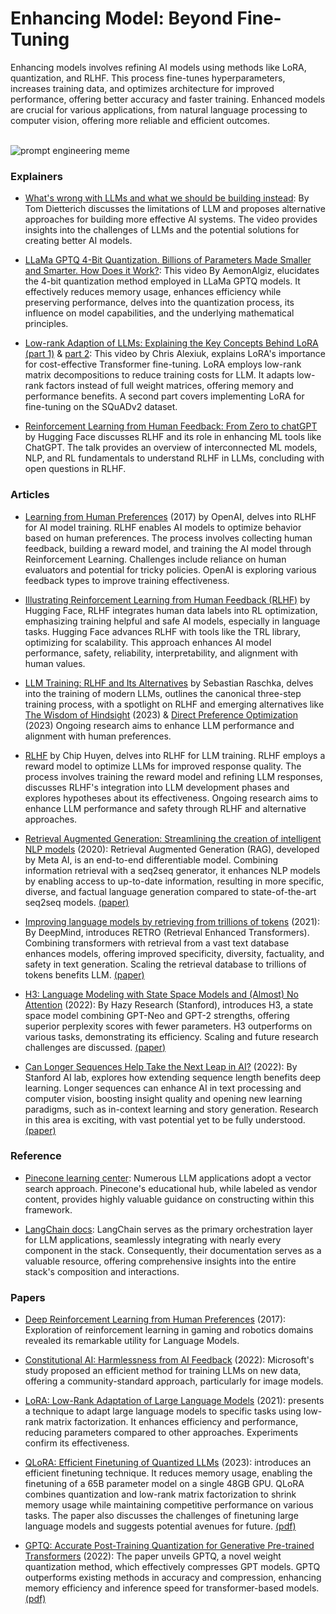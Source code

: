 # Enhancing Model: Beyond Fine-Tuning

Enhancing models involves refining AI models using methods like LoRA, quantization, and RLHF. This process fine-tunes hyperparameters, increases training data, and optimizes architecture for improved performance, offering better accuracy and faster training. Enhanced models are crucial for various applications, from natural language processing to computer vision, offering more reliable and efficient outcomes.

<br/>
<div >
  <img src="/static/img/memes/tuneMeme.png" alt="prompt engineering meme"  />
</div>

### Explainers

- [What's wrong with LLMs and what we should be building instead](https://www.youtube.com/watch?v=cEyHsMzbZBs): By Tom Dietterich discusses the limitations of LLM and proposes alternative approaches for building more effective AI systems. The video provides insights into the challenges of LLMs and the potential solutions for creating better AI models.

- [LLaMa GPTQ 4-Bit Quantization. Billions of Parameters Made Smaller and Smarter. How Does it Work?](https://www.youtube.com/watch?v=mii-xFaPCrA): This video By AemonAlgiz, elucidates the 4-bit quantization method employed in LLaMa GPTQ models. It effectively reduces memory usage, enhances efficiency while preserving performance, delves into the quantization process, its influence on model capabilities, and the underlying mathematical principles.

- [Low-rank Adaption of LLMs: Explaining the Key Concepts Behind LoRA (part 1)](https://www.youtube.com/watch?v=dA-NhCtrrVE) & [part 2](https://www.youtube.com/watch?v=iYr1xZn26R8): This video by Chris Alexiuk, explains LoRA's importance for cost-effective Transformer fine-tuning. LoRA employs low-rank matrix decompositions to reduce training costs for LLM. It adapts low-rank factors instead of full weight matrices, offering memory and performance benefits. A second part covers implementing LoRA for fine-tuning on the SQuADv2 dataset.

- [Reinforcement Learning from Human Feedback: From Zero to chatGPT](https://www.youtube.com/watch?v=2MBJOuVq380) by Hugging Face discusses RLHF and its role in enhancing ML tools like ChatGPT. The talk provides an overview of interconnected ML models, NLP, and RL fundamentals to understand RLHF in LLMs, concluding with open questions in RLHF.



### Articles

- [Learning from Human Preferences](https://openai.com/research/learning-from-human-preferences) (2017) by OpenAI, delves into RLHF for AI model training. RLHF enables AI models to optimize behavior based on human preferences. The process involves collecting human feedback, building a reward model, and training the AI model through Reinforcement Learning. Challenges include reliance on human evaluators and potential for tricky policies. OpenAI is exploring various feedback types to improve training effectiveness.

- [Illustrating Reinforcement Learning from Human Feedback (RLHF)](https://huggingface.co/blog/rlhf) by Hugging Face, RLHF integrates human data labels into RL optimization, emphasizing training helpful and safe AI models, especially in language tasks. Hugging Face advances RLHF with tools like the TRL library, optimizing for scalability. This approach enhances AI model performance, safety, reliability, interpretability, and alignment with human values.

- [LLM Training: RLHF and Its Alternatives](https://magazine.sebastianraschka.com/p/llm-training-rlhf-and-its-alternatives) by Sebastian Raschka, delves into the training of modern LLMs, outlines the canonical three-step training process, with a spotlight on RLHF and emerging alternatives like [The Wisdom of Hindsight](https://arxiv.org/abs/2302.05206) (2023) & [Direct Preference Optimization](https://arxiv.org/abs/2305.18290) (2023) Ongoing research aims to enhance LLM performance and alignment with human preferences.

- [RLHF](https://huyenchip.com/2023/05/02/rlhf.html) by Chip Huyen, delves into RLHF for LLM training. RLHF employs a reward model to optimize LLMs for improved response quality. The process involves training the reward model and refining LLM responses, discusses RLHF's integration into LLM development phases and explores hypotheses about its effectiveness. Ongoing research aims to enhance LLM performance and safety through RLHF and alternative approaches.

- [Retrieval Augmented Generation: Streamlining the creation of intelligent NLP models](https://ai.meta.com/blog/retrieval-augmented-generation-streamlining-the-creation-of-intelligent-natural-language-processing-models/) (2020): Retrieval Augmented Generation (RAG), developed by Meta AI, is an end-to-end differentiable model. Combining information retrieval with a seq2seq generator, it enhances NLP models by enabling access to up-to-date information, resulting in more specific, diverse, and factual language generation compared to state-of-the-art seq2seq models. [(paper)](https://arxiv.org/abs/2005.11401)

- [Improving language models by retrieving from trillions of tokens](https://www.deepmind.com/blog/improving-language-models-by-retrieving-from-trillions-of-tokens) (2021): By DeepMind, introduces RETRO (Retrieval Enhanced Transformers). Combining transformers with retrieval from a vast text database enhances models, offering improved specificity, diversity, factuality, and safety in text generation. Scaling the retrieval database to trillions of tokens benefits LLM. [(paper)](https://arxiv.org/abs/2112.04426)

- [H3: Language Modeling with State Space Models and (Almost) No Attention](https://hazyresearch.stanford.edu/blog/2023-01-20-h3) (2022): By Hazy Research (Stanford), introduces H3, a state space model combining GPT-Neo and GPT-2 strengths, offering superior perplexity scores with fewer parameters. H3 outperforms on various tasks, demonstrating its efficiency. Scaling and future research challenges are discussed. [(paper)](https://arxiv.org/abs/2212.14052)

- [Can Longer Sequences Help Take the Next Leap in AI?](https://ai.stanford.edu/blog/longer-sequences-next-leap-ai/) (2022): By Stanford AI lab, explores how extending sequence length benefits deep learning. Longer sequences can enhance AI in text processing and computer vision, boosting insight quality and opening new learning paradigms, such as in-context learning and story generation. Research in this area is exciting, with vast potential yet to be fully understood. [(paper)](https://arxiv.org/abs/2205.14135)


### Reference

- [Pinecone learning center](https://www.pinecone.io/learn/): Numerous LLM applications adopt a vector search approach. Pinecone's educational hub, while labeled as vendor content, provides highly valuable guidance on constructing within this framework.

- [LangChain docs](https://python.langchain.com/docs/get_started/introduction): LangChain serves as the primary orchestration layer for LLM applications, seamlessly integrating with nearly every component in the stack. Consequently, their documentation serves as a valuable resource, offering comprehensive insights into the entire stack's composition and interactions.


### Papers

- [Deep Reinforcement Learning from Human Preferences](https://proceedings.neurips.cc/paper_files/paper/2017/file/d5e2c0adad503c91f91df240d0cd4e49-Paper.pdf) (2017): Exploration of reinforcement learning in gaming and robotics domains revealed its remarkable utility for Language Models.

- [Constitutional AI: Harmlessness from AI Feedback](https://arxiv.org/abs/2212.08073) (2022): Microsoft's study proposed an efficient method for training LLMs on new data, offering a community-standard approach, particularly for image models.

- [LoRA: Low-Rank Adaptation of Large Language Models](https://arxiv.org/abs/2106.09685) (2021): presents a technique to adapt large language models to specific tasks using low-rank matrix factorization. It enhances efficiency and performance, reducing parameters compared to other approaches. Experiments confirm its effectiveness.

- [QLoRA: Efficient Finetuning of Quantized LLMs](https://arxiv.org/abs/2305.14314) (2023): introduces an efficient finetuning technique. It reduces memory usage, enabling the finetuning of a 65B parameter model on a single 48GB GPU. QLoRA combines quantization and low-rank matrix factorization to shrink memory usage while maintaining competitive performance on various tasks. The paper also discusses the challenges of finetuning large language models and suggests potential avenues for future. [(pdf)](https://arxiv.org/pdf/2305.14314.pdf)

- [GPTQ: Accurate Post-Training Quantization for Generative Pre-trained Transformers](https://arxiv.org/abs/2210.17323) (2022): The paper unveils GPTQ, a novel weight quantization method, which effectively compresses GPT models. GPTQ outperforms existing methods in accuracy and compression, enhancing memory efficiency and inference speed for transformer-based models. [(pdf)](https://arxiv.org/pdf/2210.17323.pdf)